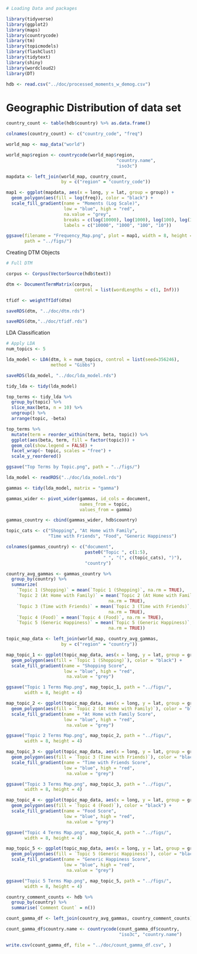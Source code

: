 ```r
# Loading Data and packages

library(tidyverse)
library(ggplot2)
library(maps)
library(countrycode)
library(tm)
library(topicmodels)
library(flashClust)
library(tidytext)
library(shiny)
library(wordcloud2)
library(DT)

hdb <- read.csv("../doc/processed_moments_w_demog.csv")
``` 

# Geographic Distribution of data set

```r
country_count <- table(hdb$country) %>% as.data.frame()

colnames(country_count) <- c("country_code", "freq")

world_map <- map_data("world")

world_map$region <- countrycode(world_map$region, 
                                          "country.name", 
                                          "iso3c")

mapdata <- left_join(world_map, country_count, 
                     by = c("region" = "country_code"))

map1 <- ggplot(mapdata, aes(x = long, y = lat, group = group)) + 
  geom_polygon(aes(fill = log(freq)), color = "black") + 
  scale_fill_gradient(name = "Moments (Log Scale)",
                      low = "blue", high = "red", 
                      na.value = "grey", 
                      breaks = c(log(10000), log(1000), log(100), log(10)), 
                      labels = c("10000", "1000", "100", "10"))

ggsave(filename = "Frequency_Map.png", plot = map1, width = 8, height = 4, 
       path = "../figs/")
```

Creating DTM Objects

```r
# Full DTM

corpus <- Corpus(VectorSource(hdb$text))

dtm <- DocumentTermMatrix(corpus, 
                          control = list(wordLengths = c(1, Inf)))

tfidf <- weightTfIdf(dtm)

saveRDS(dtm, "../doc/dtm.rds")

saveRDS(dtm,"../doc/tfidf.rds")
```

LDA Classification

```r
# Apply LDA
num_topics <- 5

lda_model <- LDA(dtm, k = num_topics, control = list(seed=356246), 
                 method = "Gibbs")

saveRDS(lda_model, "../doc/lda_model.rds")

tidy_lda <- tidy(lda_model)

top_terms <- tidy_lda %>%
  group_by(topic) %>%
  slice_max(beta, n = 10) %>% 
  ungroup() %>%
  arrange(topic, -beta)

top_terms %>%
  mutate(term = reorder_within(term, beta, topic)) %>%
  ggplot(aes(beta, term, fill = factor(topic))) +
  geom_col(show.legend = FALSE) +
  facet_wrap(~ topic, scales = "free") +
  scale_y_reordered()

ggsave("Top Terms by Topic.png", path = "../figs/")
```

```r
lda_model <- readRDS("../doc/lda_model.rds")

gammas <- tidy(lda_model, matrix = "gamma")

gammas_wider <- pivot_wider(gammas, id_cols = document, 
                            names_from = topic,
                            values_from = gamma)

gammas_country <- cbind(gammas_wider, hdb$country)

topic_cats <- c("Shopping", "At Home with Family", 
                "Time with Friends", "Food", "Generic Happiness")

colnames(gammas_country) <- c("document", 
                              paste0("Topic ", c(1:5), 
                                     " ", "(", c(topic_cats), ")"), 
                              "country")

country_avg_gammas <- gammas_country %>%
  group_by(country) %>%
  summarize(
    `Topic 1 (Shopping)` = mean(`Topic 1 (Shopping)`, na.rm = TRUE),
    `Topic 2 (At Home with Family)` = mean(`Topic 2 (At Home with Family)`, 
                                       na.rm = TRUE),
    `Topic 3 (Time with Friends)` = mean(`Topic 3 (Time with Friends)`, 
                                       na.rm = TRUE),
    `Topic 4 (Food)` = mean(`Topic 4 (Food)`, na.rm = TRUE),
    `Topic 5 (Generic Happiness)` = mean(`Topic 5 (Generic Happiness)`, 
                                       na.rm = TRUE))
```


```r
topic_map_data <- left_join(world_map, country_avg_gammas, 
                     by = c("region" = "country"))

map_topic_1 <- ggplot(topic_map_data, aes(x = long, y = lat, group = group)) + 
  geom_polygon(aes(fill = `Topic 1 (Shopping)`), color = "black") + 
  scale_fill_gradient(name = "Shopping Score", 
                      low = "blue", high = "red", 
                       na.value = "grey")

ggsave("Topic 1 Terms Map.png", map_topic_1, path = "../figs/", 
       width = 8, height = 4)

map_topic_2 <- ggplot(topic_map_data, aes(x = long, y = lat, group = group)) + 
  geom_polygon(aes(fill = `Topic 2 (At Home with Family)`), color = "black") + 
  scale_fill_gradient(name = "At Home with Family Score", 
                      low = "blue", high = "red", 
                       na.value = "grey")

ggsave("Topic 2 Terms Map.png", map_topic_2, path = "../figs/", 
       width = 8, height = 4)

map_topic_3 <- ggplot(topic_map_data, aes(x = long, y = lat, group = group)) + 
  geom_polygon(aes(fill = `Topic 3 (Time with Friends)`), color = "black") + 
  scale_fill_gradient(name = "Time with Friends Score", 
                      low = "blue", high = "red", 
                       na.value = "grey")

ggsave("Topic 3 Terms Map.png", map_topic_3, path = "../figs/", 
       width = 8, height = 4)

map_topic_4 <- ggplot(topic_map_data, aes(x = long, y = lat, group = group)) + 
  geom_polygon(aes(fill = `Topic 4 (Food)`), color = "black") + 
  scale_fill_gradient(name = "Food Score", 
                      low = "blue", high = "red", 
                       na.value = "grey")

ggsave("Topic 4 Terms Map.png", map_topic_4, path = "../figs/", 
       width = 8, height = 4)

map_topic_5 <- ggplot(topic_map_data, aes(x = long, y = lat, group = group)) + 
  geom_polygon(aes(fill = `Topic 5 (Generic Happiness)`), color = "black") + 
  scale_fill_gradient(name = "Generic Happiness Score", 
                      low = "blue", high = "red", 
                       na.value = "grey")

ggsave("Topic 5 Terms Map.png", map_topic_5, path = "../figs/", 
       width = 8, height = 4)
```


```r
country_comment_counts <- hdb %>%
  group_by(country) %>%
  summarise(`Comment Count` = n())

count_gamma_df <- left_join(country_avg_gammas, country_comment_counts)

count_gamma_df$country.name <- countrycode(count_gamma_df$country, 
                                           "iso3c", "country.name")

write.csv(count_gamma_df, file = "../doc/count_gamma_df.csv", )
```






